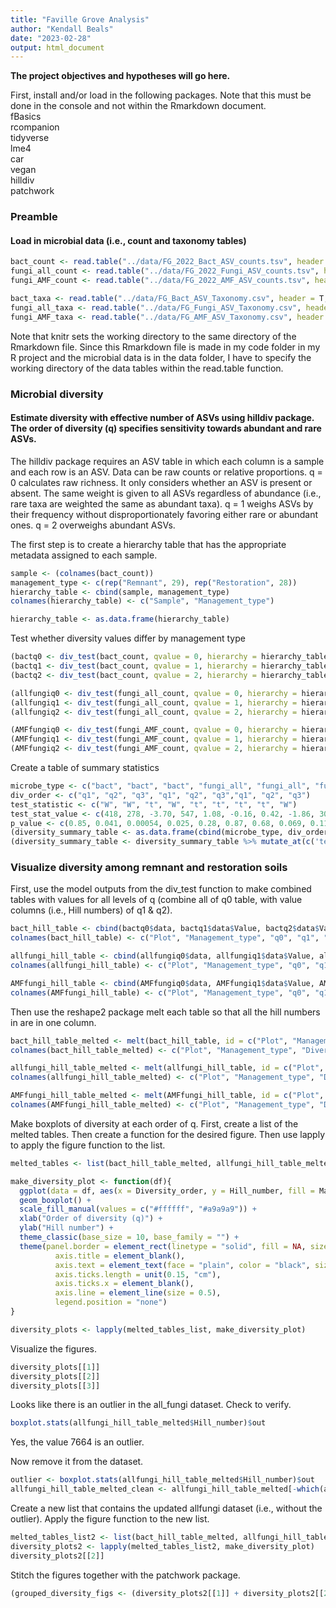 ```yaml
---
title: "Faville Grove Analysis"
author: "Kendall Beals"
date: "2023-02-28"
output: html_document
---
```


**The project objectives and hypotheses will go here.**


First, install and/or load in the following packages. Note that this must be done in the console and not within the Rmarkdown document.  
fBasics  
rcompanion  
tidyverse  
lme4  
car  
vegan  
hilldiv  
patchwork


### Preamble
#### Load in microbial data (i.e., count and taxonomy tables)

```r
bact_count <- read.table("../data/FG_2022_Bact_ASV_counts.tsv", header = T, row.names = 1, check.names = F, sep = "\t")
fungi_all_count <- read.table("../data/FG_2022_Fungi_ASV_counts.tsv", header = T, row.names = 1, check.names = F, sep = "\t")
fungi_AMF_count <- read.table("../data/FG_2022_AMF_ASV_counts.tsv", header = T, row.names = 1, check.names = F, sep = "\t")
```

```r
bact_taxa <- read.table("../data/FG_Bact_ASV_Taxonomy.csv", header = T, check.names = F, sep = ",")
fungi_all_taxa <- read.table("../data/FG_Fungi_ASV_Taxonomy.csv", header = T, check.names = F, sep = ",")
fungi_AMF_taxa <- read.table("../data/FG_AMF_ASV_Taxonomy.csv", header = T, check.names = F, sep = ",")
```

Note that knitr sets the working directory to the same directory of the Rmarkdown file. Since this Rmarkdown file is made in my code folder in my R project and the microbial data is in the data folder, I have to specify the working directory of the data tables within the read.table function. 
 
 
### Microbial diversity
#### Estimate diversity with effective number of ASVs using hilldiv package. The order of diversity (q) specifies sensitivity towards abundant and rare ASVs.

The hilldiv package requires an ASV table in which each column is a sample and each row is an ASV. Data can be raw counts or relative proportions.
q = 0 calculates raw richness. It only considers whether an ASV is present or absent. The same weight is given to all ASVs regardless of abundance (i.e., rare taxa are weighted the same as abundant taxa). 
q = 1 weighs ASVs by their frequency without disproportionately favoring either rare or abundant ones.
q = 2 overweighs abundant ASVs. 

The first step is to create a hierarchy table that has the appropriate metadata assigned to each sample.
```r
sample <- (colnames(bact_count))
management_type <- c(rep("Remnant", 29), rep("Restoration", 28))
hierarchy_table <- cbind(sample, management_type)
colnames(hierarchy_table) <- c("Sample", "Management_type")

hierarchy_table <- as.data.frame(hierarchy_table)
```

Test whether diversity values differ by management type
```r
(bactq0 <- div_test(bact_count, qvalue = 0, hierarchy = hierarchy_table))
(bactq1 <- div_test(bact_count, qvalue = 1, hierarchy = hierarchy_table))
(bactq2 <- div_test(bact_count, qvalue = 2, hierarchy = hierarchy_table))

(allfungiq0 <- div_test(fungi_all_count, qvalue = 0, hierarchy = hierarchy_table))
(allfungiq1 <- div_test(fungi_all_count, qvalue = 1, hierarchy = hierarchy_table))
(allfungiq2 <- div_test(fungi_all_count, qvalue = 2, hierarchy = hierarchy_table))

(AMFfungiq0 <- div_test(fungi_AMF_count, qvalue = 0, hierarchy = hierarchy_table))
(AMFfungiq1 <- div_test(fungi_AMF_count, qvalue = 1, hierarchy = hierarchy_table))
(AMFfungiq2 <- div_test(fungi_AMF_count, qvalue = 2, hierarchy = hierarchy_table))
```

Create a table of summary statistics
```r
microbe_type <- c("bact", "bact", "bact", "fungi_all", "fungi_all", "fungi_all", "fungi_AMF", "fungi_AMF", "fungi_AMF")
div_order <- c("q1", "q2", "q3", "q1", "q2", "q3","q1", "q2", "q3")
test_statistic <- c("W", "W", "t", "W", "t", "t", "t", "t", "W")
test_stat_value <- c(418, 278, -3.70, 547, 1.08, -0.16, 0.42, -1.86, 305)
p_value <- c(0.85, 0.041, 0.00054, 0.025, 0.28, 0.87, 0.68, 0.069, 0.11)
(diversity_summary_table <- as.data.frame(cbind(microbe_type, div_order, test_statistic, test_stat_value, p_value)))
(diversity_summary_table <- diversity_summary_table %>% mutate_at(c('test_stat_value', 'p_value'), as.numeric))
```


### Visualize diversity among remnant and restoration soils

First, use the model outputs from the div_test function to make combined tables with values for all levels of q (combine all of q0 table, with value columns (i.e., Hill numbers) of q1 & q2).
```r
bact_hill_table <- cbind(bactq0$data, bactq1$data$Value, bactq2$data$Value) 
colnames(bact_hill_table) <- c("Plot", "Management_type", "q0", "q1", "q2")

allfungi_hill_table <- cbind(allfungiq0$data, allfungiq1$data$Value, allfungiq2$data$Value) 
colnames(allfungi_hill_table) <- c("Plot", "Management_type", "q0", "q1", "q2")

AMFfungi_hill_table <- cbind(AMFfungiq0$data, AMFfungiq1$data$Value, AMFfungiq2$data$Value) 
colnames(AMFfungi_hill_table) <- c("Plot", "Management_type", "q0", "q1", "q2")
```

Then use the reshape2 package melt each table so that all the hill numbers in are in one column.
```r
bact_hill_table_melted <- melt(bact_hill_table, id = c("Plot", "Management_type"))
colnames(bact_hill_table_melted) <- c("Plot", "Management_type", "Diversity_order", "Hill_number")

allfungi_hill_table_melted <- melt(allfungi_hill_table, id = c("Plot", "Management_type"))
colnames(allfungi_hill_table_melted) <- c("Plot", "Management_type", "Diversity_order", "Hill_number")

AMFfungi_hill_table_melted <- melt(AMFfungi_hill_table, id = c("Plot", "Management_type"))
colnames(AMFfungi_hill_table_melted) <- c("Plot", "Management_type", "Diversity_order", "Hill_number")
```

Make boxplots of diversity at each order of q. First, create a list of the melted tables. Then create a function for the desired figure. Then use lapply to apply the figure function to the list. 
```r
melted_tables <- list(bact_hill_table_melted, allfungi_hill_table_melted, AMFfungi_hill_table_melted)

make_diversity_plot <- function(df){
  ggplot(data = df, aes(x = Diversity_order, y = Hill_number, fill = Management_type)) +
  geom_boxplot() +
  scale_fill_manual(values = c("#ffffff", "#a9a9a9")) +
  xlab("Order of diversity (q)") +
  ylab("Hill number") +
  theme_classic(base_size = 10, base_family = "") +
  theme(panel.border = element_rect(linetype = "solid", fill = NA, size = 1),
          axis.title = element_blank(),
          axis.text = element_text(face = "plain", color = "black", size = 12),
          axis.ticks.length = unit(0.15, "cm"),
          axis.ticks.x = element_blank(),
          axis.line = element_line(size = 0.5),
          legend.position = "none")
} 

diversity_plots <- lapply(melted_tables_list, make_diversity_plot)
```

Visualize the figures.
```r
diversity_plots[[1]]
diversity_plots[[2]]
diversity_plots[[3]]
```

Looks like there is an outlier in the all_fungi dataset. Check to verify.
```r
boxplot.stats(allfungi_hill_table_melted$Hill_number)$out
```
Yes, the value 7664 is an outlier.

Now remove it from the dataset.
```r
outlier <- boxplot.stats(allfungi_hill_table_melted$Hill_number)$out
allfungi_hill_table_melted_clean <- allfungi_hill_table_melted[-which(allfungi_hill_table_melted$Hill_number %in% outlier), ]
```

Create a new list that contains the updated allfungi dataset (i.e., without the outlier). Apply the figure function to the new list. 
```r
melted_tables_list2 <- list(bact_hill_table_melted, allfungi_hill_table_melted_clean, AMFfungi_hill_table_melted)
diversity_plots2 <- lapply(melted_tables_list2, make_diversity_plot)
diversity_plots2[[2]]
```

Stitch the figures together with the patchwork package.
```r
(grouped_diversity_figs <- (diversity_plots2[[1]] + diversity_plots2[[2]]) + diversity_plots2[[3]])
```

